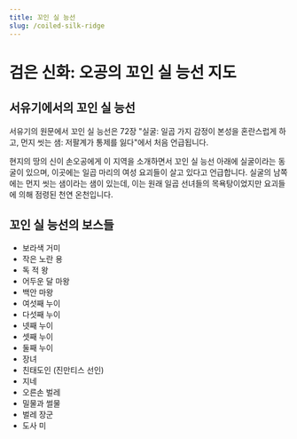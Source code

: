 ```yaml
---
title: 꼬인 실 능선
slug: /coiled-silk-ridge
---
```


# 검은 신화: 오공의 꼬인 실 능선 지도

## 서유기에서의 꼬인 실 능선

서유기의 원문에서 꼬인 실 능선은 72장 "실굴: 일곱 가지 감정이 본성을 혼란스럽게 하고, 먼지 씻는 샘: 저팔계가 통제를 잃다"에서 처음 언급됩니다.

현지의 땅의 신이 손오공에게 이 지역을 소개하면서 꼬인 실 능선 아래에 실굴이라는 동굴이 있으며, 이곳에는 일곱 마리의 여성 요괴들이 살고 있다고 언급합니다. 실굴의 남쪽에는 먼지 씻는 샘이라는 샘이 있는데, 이는 원래 일곱 선녀들의 목욕탕이었지만 요괴들에 의해 점령된 천연 온천입니다.

## 꼬인 실 능선의 보스들

- 보라색 거미
- 작은 노란 용
- 독 적 왕
- 어두운 달 마왕
- 백안 마왕
- 여섯째 누이
- 다섯째 누이
- 넷째 누이
- 셋째 누이
- 둘째 누이
- 장녀
- 친태도인 (진만티스 선인)
- 지네
- 오른손 벌레
- 밀물과 썰물
- 벌레 장군
- 도사 미